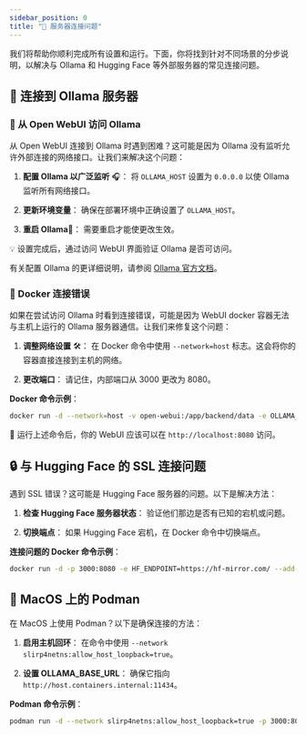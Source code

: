 ```yaml
---
sidebar_position: 0
title: "🚧 服务器连接问题"
---
```


我们将帮助你顺利完成所有设置和运行。下面，你将找到针对不同场景的分步说明，以解决与 Ollama 和 Hugging Face 等外部服务器的常见连接问题。

## 🌟 连接到 Ollama 服务器

### 🚀 从 Open WebUI 访问 Ollama

从 Open WebUI 连接到 Ollama 时遇到困难？这可能是因为 Ollama 没有监听允许外部连接的网络接口。让我们来解决这个问题：

1. **配置 Ollama 以广泛监听** 🎧：
   将 `OLLAMA_HOST` 设置为 `0.0.0.0` 以使 Ollama 监听所有网络接口。

2. **更新环境变量**：
   确保在部署环境中正确设置了 `OLLAMA_HOST`。

3. **重启 Ollama**🔄：
   需要重启才能使更改生效。

💡 设置完成后，通过访问 WebUI 界面验证 Ollama 是否可访问。

有关配置 Ollama 的更详细说明，请参阅 [Ollama 官方文档](https://github.com/ollama/ollama/blob/main/docs/faq.md#setting-environment-variables-on-linux)。

### 🐳 Docker 连接错误

如果在尝试访问 Ollama 时看到连接错误，可能是因为 WebUI docker 容器无法与主机上运行的 Ollama 服务器通信。让我们来修复这个问题：

1. **调整网络设置** 🛠️：
   在 Docker 命令中使用 `--network=host` 标志。这会将你的容器直接连接到主机的网络。

2. **更改端口**：
   请记住，内部端口从 3000 更改为 8080。

**Docker 命令示例**：
```bash
docker run -d --network=host -v open-webui:/app/backend/data -e OLLAMA_BASE_URL=http://127.0.0.1:11434 --name open-webui --restart always ghcr.io/open-webui/open-webui:main
```
🔗 运行上述命令后，你的 WebUI 应该可以在 `http://localhost:8080` 访问。

## 🔒 与 Hugging Face 的 SSL 连接问题

遇到 SSL 错误？这可能是 Hugging Face 服务器的问题。以下是解决方法：

1. **检查 Hugging Face 服务器状态**：
   验证他们那边是否有已知的宕机或问题。

2. **切换端点**：
   如果 Hugging Face 宕机，在 Docker 命令中切换端点。

**连接问题的 Docker 命令示例**：
```bash
docker run -d -p 3000:8080 -e HF_ENDPOINT=https://hf-mirror.com/ --add-host=host.docker.internal:host-gateway -v open-webui:/app/backend/data --name open-webui --restart always ghcr.io/open-webui/open-webui:main
```

## 🍏 MacOS 上的 Podman

在 MacOS 上使用 Podman？以下是确保连接的方法：

1. **启用主机回环**：
   在命令中使用 `--network slirp4netns:allow_host_loopback=true`。

2. **设置 OLLAMA_BASE_URL**：
   确保它指向 `http://host.containers.internal:11434`。

**Podman 命令示例**：
```bash
podman run -d --network slirp4netns:allow_host_loopback=true -p 3000:8080 -e OLLAMA_BASE_URL=http://host.containers.internal:11434 -v open-webui:/app/backend/data --name open-webui --restart always ghcr.io/open-webui/open-webui:main
```

